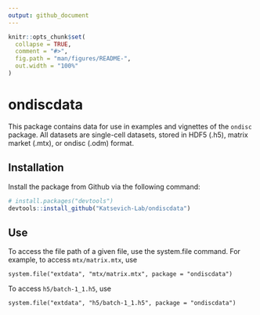 ```yaml
---
output: github_document
---
```


<!-- README.md is generated from README.Rmd. Please edit that file -->

```r
knitr::opts_chunk$set(
  collapse = TRUE,
  comment = "#>",
  fig.path = "man/figures/README-",
  out.width = "100%"
)
```

# ondiscdata

This package contains data for use in examples and vignettes of the `ondisc` package. All datasets are single-cell datasets, stored in HDF5 (.h5), matrix market (.mtx), or ondisc (.odm) format.

## Installation

Install the package from Github via the following command:

``` r
# install.packages("devtools")
devtools::install_github("Katsevich-Lab/ondiscdata")
```
## Use

To access the file path of a given file, use the system.file command. For example, to access `mtx/matrix.mtx`, use

```
system.file("extdata", "mtx/matrix.mtx", package = "ondiscdata")
```

To access `h5/batch-1_1.h5`, use

```
system.file("extdata", "h5/batch-1_1.h5", package = "ondiscdata")
```
